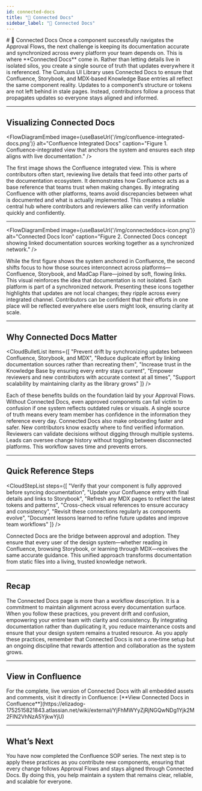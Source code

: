 ```yaml
---
id: connected-docs
title: "🔗 Connected Docs"
sidebar_label: "🔗 Connected Docs"
---
```



<FloatInPlace>
# 🔗 Connected Docs
</FloatInPlace>

<FloatInLeft>
Once a component successfully navigates the Approval Flows, the next challenge is keeping its documentation accurate and synchronized across every platform your team depends on. This is where **Connected Docs** come in. Rather than letting details live in isolated silos, you create a single source of truth that updates everywhere it is referenced.
</FloatInLeft>

<FloatInRight>
The Cumulus UI Library uses Connected Docs to ensure that Confluence, Storybook, and MDX‑based Knowledge Base entries all reflect the same component reality. Updates to a component’s structure or tokens are not left behind in stale pages. Instead, contributors follow a process that propagates updates so everyone stays aligned and informed.
</FloatInRight>

---

## Visualizing Connected Docs

<FlowDiagramEmbed
  image={useBaseUrl('/img/confluence-integrated-docs.png')}
  alt="Confluence Integrated Docs"
  caption="Figure 1. Confluence-integrated view that anchors the system and ensures each step aligns with live documentation."
/>

<FloatInLeft>
The first image shows the Confluence integrated view. This is where contributors often start, reviewing live details that feed into other parts of the documentation ecosystem. It demonstrates how Confluence acts as a base reference that teams trust when making changes.
</FloatInLeft>

<FloatInRight>
By integrating Confluence with other platforms, teams avoid discrepancies between what is documented and what is actually implemented. This creates a reliable central hub where contributors and reviewers alike can verify information quickly and confidently.
</FloatInRight>

---

<FlowDiagramEmbed
  image={useBaseUrl('/img/connecteddocs-icon.png')}
  alt="Connected Docs Icon"
  caption="Figure 2. Connected Docs concept showing linked documentation sources working together as a synchronized network."
/>

<FloatInLeft>
While the first figure shows the system anchored in Confluence, the second shifts focus to how those sources interconnect across platforms—Confluence, Storybook, and MadCap Flare—joined by soft, flowing links. This visual reinforces the idea that documentation is not isolated. Each platform is part of a synchronized network.
</FloatInLeft>

<FloatInRight>
Presenting these icons together highlights that updates are not local changes; they ripple across every integrated channel. Contributors can be confident that their efforts in one place will be reflected everywhere else users might look, ensuring clarity at scale.
</FloatInRight>

---

## Why Connected Docs Matter

<CloudBulletList
  items={[
    "Prevent drift by synchronizing updates between Confluence, Storybook, and MDX",
    "Reduce duplicate effort by linking documentation sources rather than recreating them",
    "Increase trust in the Knowledge Base by ensuring every entry stays current",
    "Empower reviewers and new contributors with accurate context at all times",
    "Support scalability by maintaining clarity as the library grows"
  ]}
/>

<FloatInLeft>
Each of these benefits builds on the foundation laid by your Approval Flows. Without Connected Docs, even approved components can fall victim to confusion if one system reflects outdated rules or visuals. A single source of truth means every team member has confidence in the information they reference every day.
</FloatInLeft>

<FloatInRight>
Connected Docs also make onboarding faster and safer. New contributors know exactly where to find verified information. Reviewers can validate decisions without digging through multiple systems. Leads can oversee change history without toggling between disconnected platforms. This workflow saves time and prevents errors.
</FloatInRight>

---

## Quick Reference Steps

<CloudStepList
  steps={[
    "Verify that your component is fully approved before syncing documentation",
    "Update your Confluence entry with final details and links to Storybook",
    "Refresh any MDX pages to reflect the latest tokens and patterns",
    "Cross-check visual references to ensure accuracy and consistency",
    "Revisit these connections regularly as components evolve",
    "Document lessons learned to refine future updates and improve team workflows"
  ]}
/>

<ExpandBoxCloud title="Why This Matters">
  Connected Docs are the bridge between approval and adoption. They ensure that every user of the design system—whether reading in Confluence, browsing Storybook, or learning through MDX—receives the same accurate guidance. This unified approach transforms documentation from static files into a living, trusted knowledge network.
</ExpandBoxCloud>

---

## Recap

<FloatInLeft>
The Connected Docs page is more than a workflow description. It is a commitment to maintain alignment across every documentation surface. When you follow these practices, you prevent drift and confusion, empowering your entire team with clarity and consistency.
</FloatInLeft>

<FloatInRight>
By integrating documentation rather than duplicating it, you reduce maintenance costs and ensure that your design system remains a trusted resource. As you apply these practices, remember that Connected Docs is not a one‑time setup but an ongoing discipline that rewards attention and collaboration as the system grows.
</FloatInRight>

<SOPSummaryBox
  owner="Joshua Schoen"
  location="Cumulus-UI-Library/Confluence/connected-docs"
  lastReviewed="July 15, 2025"
  purpose="Describe how to keep component documentation synchronized across Confluence, Storybook, and MDX within the Cumulus UI Library."
/>

---

## View in Confluence

<FloatInLeft>
For the complete, live version of Connected Docs with all embedded assets and comments, visit it directly in Confluence:  
[**View Connected Docs in Confluence**](https://elizadog-1752515821843.atlassian.net/wiki/external/YjFhMWYyZjRjNGQwNDg1Yjk2M2FlN2VhNzA5YjkwYjU)
</FloatInLeft>

---

## What’s Next

<FloatInRight>
You have now completed the Confluence SOP series. The next step is to apply these practices as you contribute new components, ensuring that every change follows Approval Flows and stays aligned through Connected Docs. By doing this, you help maintain a system that remains clear, reliable, and scalable for everyone.
</FloatInRight>
